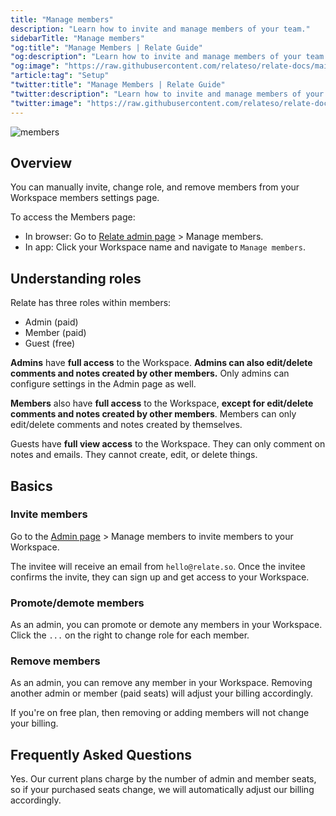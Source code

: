```yaml
---
title: "Manage members"
description: "Learn how to invite and manage members of your team."
sidebarTitle: "Manage members"
"og:title": "Manage Members | Relate Guide"
"og:description": "Learn how to invite and manage members of your team."
"og:image": "https://raw.githubusercontent.com/relateso/relate-docs/main/docs/images/setup/manage-members.png"
"article:tag": "Setup"
"twitter:title": "Manage Members | Relate Guide"
"twitter:description": "Learn how to invite and manage members of your team."
"twitter:image": "https://raw.githubusercontent.com/relateso/relate-docs/main/docs/images/setup/manage-members.png"
---
```


![members](/images/setup/manage-members.png)

## Overview
You can manually invite, change role, and remove members from your Workspace members settings page.

To access the Members page:
- In browser: Go to [Relate admin page](https://admin.relate.so/) > Manage members.
- In app: Click your Workspace name and navigate to `Manage members`.

## Understanding roles
Relate has three roles within members:
- Admin (paid)
- Member (paid)
- Guest (free)

**Admins** have **full access** to the Workspace. **Admins can also edit/delete comments and notes created by other members.** Only admins can configure settings in the Admin page as well.

**Members** also have **full access** to the Workspace, **except for edit/delete comments and notes created by other members**. Members can only edit/delete comments and notes created by themselves.

Guests have **full view access** to the Workspace. They can only comment on notes and emails. They cannot create, edit, or delete things.

## Basics

### Invite members
Go to the [Admin page](https://admin.relate.so/) > Manage members to invite members to your Workspace.

The invitee will receive an email from `hello@relate.so`. Once the invitee confirms the invite, they can sign up and get access to your Workspace.

### Promote/demote members
As an admin, you can promote or demote any members in your Workspace. Click the `...` on the right to change role for each member.

### Remove members
As an admin, you can remove any member in your Workspace. Removing another admin or member (paid seats) will adjust your billing accordingly.

If you're on free plan, then removing or adding members will not change your billing.

## Frequently Asked Questions

<AccordionGroup>
  <Accordion title="Will adding an admin/member increase my subscription rates?">
    Yes. Our current plans charge by the number of admin and member seats, so if your purchased seats change, we will automatically adjust our billing accordingly.
  </Accordion>
</AccordionGroup>


